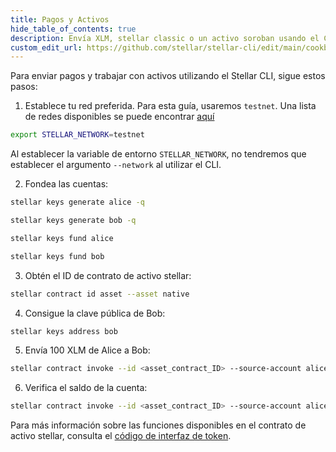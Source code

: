```yaml
---
title: Pagos y Activos
hide_table_of_contents: true
description: Envía XLM, stellar classic o un activo soroban usando el CLI de Stellar
custom_edit_url: https://github.com/stellar/stellar-cli/edit/main/cookbook/payments-and-assets.mdx
---
```


Para enviar pagos y trabajar con activos utilizando el Stellar CLI, sigue estos pasos:

1. Establece tu red preferida. Para esta guía, usaremos `testnet`. Una lista de redes disponibles se puede encontrar [aquí](https://developers.stellar.org/docs/networks)

```bash
export STELLAR_NETWORK=testnet
```

Al establecer la variable de entorno `STELLAR_NETWORK`, no tendremos que establecer el argumento `--network` al utilizar el CLI.

2. Fondea las cuentas:

```bash
stellar keys generate alice -q
```

```bash
stellar keys generate bob -q
```

```bash
stellar keys fund alice
```

```bash
stellar keys fund bob
```

3. Obtén el ID de contrato de activo stellar:

```bash
stellar contract id asset --asset native
```

4. Consigue la clave pública de Bob:

```bash
stellar keys address bob
```

5. Envía 100 XLM de Alice a Bob:

```bash
stellar contract invoke --id <asset_contract_ID> --source-account alice  -- transfer --to <Bob_ID> --from alice --amount 100
```

6. Verifica el saldo de la cuenta:

```bash
stellar contract invoke --id <asset_contract_ID> --source-account alice  -- balance --id <account ID>
```

Para más información sobre las funciones disponibles en el contrato de activo stellar, consulta el [código de interfaz de token](https://developers.stellar.org/docs/tokens/token-interface#code).
